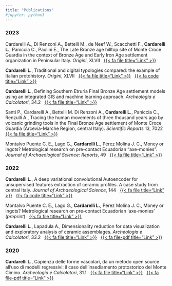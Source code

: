 ---
title: "Publications"
#jupyter: python3
---


### 2023

Cardarelli A., Di Renzoni A., Bettelli M., de Neef W., Scacchetti F., **Cardarelli L.**, Paniccia C., Paolini E., The Late Bronze age hilltop site of Monte Croce Guardia in the context of Bronze Age and Early Iron Age settlement organization in Peninsular Italy. *Origini*, XLVII   [{{< fa file title="Link" >}}](https://www.torrossa.com/it/catalog/preview/5751207)

**Cardarelli L.**, Traditional and digital typologies compared: the example of Italian protohistory. *Origini*, XLVII   [{{< fa file title="Link" >}}](https://www.torrossa.com/it/catalog/preview/5751207)   [{{< fa code title="Link" >}}](https://www.edizioniquasar.cloud/Typologies-traditional-vs-digital/)

**Cardarelli L.**, Defining Southern Etruria Final Bronze Age settlement models using an integrated GIS and machine learning approach. *Archeologia e Calcolatori*, 34.2   [{{< fa file title="Link" >}}](https://doi.org/10.19282/ac.34.2.2023.03)

Santi P., Cardarelli A., Bettelli M. Di Renzoni A., **Cardarelli L.**, Paniccia C., Renzulli A., Tracing the human movements of three thousand years ago by volcanic grinding tools in the Final Bronze Age settlement of Monte Croce Guardia (Arcevia-Marche Region, central Italy). *Scientific Reports* 13, 7022   [{{< fa file title="Link" >}}](https://www.nature.com/articles/s41598-023-34033-x)

Montalvo Puente C. E., Lago G., **Cardarelli L.**, Pérez Molina J. C., Money or ingots? Metrological research on pre-contact Ecuadorian "axe-monies". *Journal of Archaeological Science: Reports*, 49   [{{< fa file title="Link" >}}](https://doi.org/10.1016/j.jasrep.2023.103976)

### 2022

**Cardarelli L.**, A deep variational convolutional Autoencoder for unsupervised features extraction of ceramic profiles. A case study from central Italy. *Journal of Archaeological Science*, 144   [{{< fa file title="Link" >}}](https://doi.org/10.1016/j.jas.2022.105640)   [{{< fa code title="Link" >}}](https://github.com/lrncrd/VAEpots)

Montalvo Puente C. E., Lago G., **Cardarelli L.**, Pérez Molina J. C., Money or ingots? Metrological research on pre-contact Ecuadorian 'axe-monies' (*preprint*)   [{{< fa file title="Link" >}}](https://doi.org/10.21203/rs.3.rs-1962271/v1)

**Cardarelli L.**, Lapadula A., Dimensionality reduction for data visualization and exploratory analysis of ceramic assemblages. *Archeologia e Calcolatori*, 33.2   [{{< fa file title="Link" >}}](https://doi.org/10.19282/ac.33.2.2022.03)   [{{< fa file-pdf title="Link" >}}](http://www.archcalc.cnr.it/indice/PDF33.2/03_Cardarelli_Lapadula.pdf)

### 2020

**Cardarelli L.**, Capienza delle forme vascolari, da un metodo open source all'uso di modelli regressivi: il caso dell'insediamento protostorico del Monte Cimino. *Archeologia e Calcolatori*, 31.1   [{{< fa file title="Link" >}}](https://doi.org/10.19282/ac.31.1.2020.02)   [{{< fa file-pdf title="Link" >}}](http://www.archcalc.cnr.it/indice/PDF31.1/02_Cardarelli.pdf)
